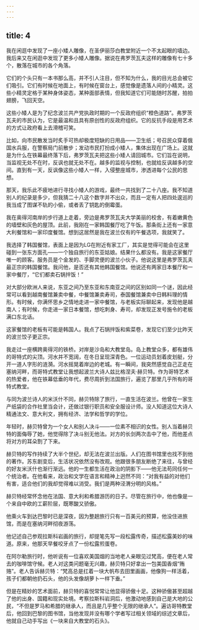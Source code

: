 ```yaml
---
---
---
```

title: 4
---




我在闲逛中发现了一座小矮人雕像，在圣伊丽莎白教堂附近一个不太起眼的墙边。我后来又在闲逛中发现了更多小矮人雕像。据说在弗罗茨瓦夫这样的雕像有七十多个，散落在城市的各个角落。

它们的个头只有一本书那么高，并不引人注目，但不知为什么，我的目光总会被它们吸引。它们有时候在地面上，有时候在窗台上，感觉像是遗落人间的小精灵。这些小精灵定格于某种身体姿态，某种面部表情，但我知道它们可能随时苏醒，拍拍翅膀，飞回天空。

这些小矮人是为了纪念波兰共产党执政时期的一个反政府组织“橙色道路”。弗罗茨瓦夫的市民认为，它是最温和且具有原创性的反政府组织。它的反抗手段是用艺术的方式让政府看上去滑稽可笑。

比如，向市民散发当时炙手可热却极度短缺的日用品——卫生纸；号召民众穿着俄国水兵服，在警察局门前散步；发动市民打扮成小矮人，集体出现在广场上。这就是为什么在铁幕最终落下后，弗罗茨瓦夫把这些小矮人请回城市。它们旨在说明，当监视无处不在时，反讽也就无处不在。越多的监视与控制，也就给反讽越多的空间。直到有一天，反讽像这些小矮人一样，入侵整座城市，渗透进每个公民的思想。

那天，我乐此不疲地进行寻找小矮人的游戏，最终一共找到了二十八座。我不知道别人的纪录是多少，但我猜二十八这个数字并不出众，而且一定有人把四处逡巡的我当成了图谋不轨的小偷，或者丢了钥匙的倒霉蛋。

我在奥得河南岸的步行道上走着，旁边是弗罗茨瓦夫大学美丽的校舍，有着嫩黄色的墙壁和灰色的屋顶。此前，我刚在一家韩国餐厅吃了午饭。那条街上还有一家意大利餐馆和一家印度餐馆。想到这居然是我在波兰仅有的午餐选项，我就笑了。

我选择了韩国餐馆，表面上是因为LG在附近有家工厂，其实是觉得可能会在这里碰到一张东方面孔——一个独自旅行的东亚姑娘。结果什么都没有。我是这家餐厅唯一的顾客。服务员是个金发的、手脚灵便的波兰小伙子。他说这里是弗罗茨瓦夫最正宗的韩国餐馆。我问他，是否还有其他韩国餐馆。他说还有两家日本餐厅和一家中餐厅，“它们都卖石锅拌饭！”

对大部分欧洲人来说，东亚之间乃至东亚和东南亚之间的区别如同一个谜，因此经常可以看到越南餐馆兼卖中餐，中餐馆兼卖寿司，泰国餐馆兼卖中日韩料理的情形。有时候，你满怀思乡之情地走进一家中餐馆，与老板实际聊起来，发现他是越南人；有时候，你走进一家日本餐馆，想吃刺身、寿司，却发现正发号施令的老板满口东北话。

这家餐馆的老板有可能是韩国人。我点了石锅拌饭和紫菜卷，发现它们至少比昨天的波兰饺子更正宗。

我走过一座横跨奥得河的铁桥。对岸是沙岛和大教堂岛。岛上教堂众多，都有雄伟的哥特式的尖顶。河水并不宽阔，在冬日呈现深青色。一位运动员划着皮划艇，分开一道人字形的涟漪。河水摇晃着岸边的老城。有一瞬间，我突然感觉自己正走在塞纳河畔，而哥特式教堂让我想起波兰大诗人兹比格涅夫·赫贝特。作为哥特艺术的热爱者，他在铁幕低垂的年代，费尽周折到法国旅行，遍览了那里几乎所有的哥特式教堂。

与同为波兰诗人的米沃什不同，赫贝特除了旅行，一直生活在波兰。他曾在一家生产纸袋的合作社里当会计，还做过银行职员和安全服设计师。没人知道这位大诗人精通法文、意大利文，拥有经济、法学和哲学的学位。

年轻时，赫贝特曾为一个女人和别人决斗——一位素不相识的女性。别人当着赫贝特的面侮辱了她，他觉得除了决斗别无他法。对方的长剑两次击中了他，而他差点将对方的耳朵割了下来。

赫贝特的写作持续了大半个世纪，却无法在波兰出版。人们在图书馆里也找不到他的著作。苏东剧变后，生活状况依然没有改观。他跟很多朋友断绝了来往，与曾经的好友米沃什也渐行渐远。他的一生都生活在政治的阴影下——他无法苟同任何一个统治者。在他看来，政治和文学在语言和精神上迥然不同：“对我有益的对他们有害，适合他们的我却觉得难以消受。我们是两种泾渭分明的风格。”

赫贝特经常怀念他在法国、意大利和希腊游历的日子。尽管在旅行中，他也像是一个来自中欧的工薪阶层，既寒酸又骄傲。

他乘火车到达巴黎时已是深夜，因为整趟旅行只有一百美元的预算，他没住进旅馆，而是在塞纳河畔彻夜游荡。

他记述自己参观拉斯科岩画的旅行，却提笔先写一段松露传奇，描述松露美妙的味道。原来，他那天早餐咬牙点了一份松露煎蛋卷。

在阿尔勒旅行时，他听说有一位喜欢美国烟的当地老人亲眼见过梵高，便在老人常去的咖啡馆守候。老人对这类问题毫无兴趣，赫贝特只好拿出一包美国香烟“贿赂”。老人告诉赫贝特：“梵高总是扛着一块大帆布去田里画画，他像狗一样活着，孩子们都朝他扔石头，他的头发像胡萝卜一样下垂。”

但是在精妙的艺术面前，赫贝特的喜悦常常让他显得骄傲十足。这种骄傲甚至超越了他的出身、国籍和现实处境。考察拉斯科岩洞后，他激动地感到自己是大地的公民，“不但是罗马和希腊的继承人，而且是几乎整个无限的继承人”。遍访哥特教堂后，他回到巴黎的图书馆，当他发现并没有哪个学者写过相关领域的综述文章后，他就自己动手写出《一块来自大教堂的石头》。